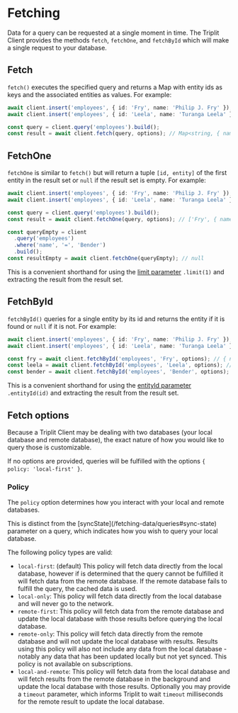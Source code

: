 
# Fetching

Data for a query can be requested at a single moment in time. The Triplit Client provides the methods `fetch`, `fetchOne`, and `fetchById` which will make a single request to your database.

## Fetch

`fetch()` executes the specified query and returns a Map with entity ids as keys and the associated entities as values. For example:

```typescript
await client.insert('employees', { id: 'Fry', name: 'Philip J. Fry' });
await client.insert('employees', { id: 'Leela', name: 'Turanga Leela' });

const query = client.query('employees').build();
const result = await client.fetch(query, options); // Map<string, { name: string }>
```

## FetchOne

`fetchOne` is similar to `fetch()` but will return a tuple `[id, entity]` of the first entity in the result set or `null` if the result set is empty. For example:

```typescript
await client.insert('employees', { id: 'Fry', name: 'Philip J. Fry' });
await client.insert('employees', { id: 'Leela', name: 'Turanga Leela' });

const query = client.query('employees').build();
const result = await client.fetchOne(query, options); // ['Fry', { name: 'Philip J. Fry' }]

const queryEmpty = client
  .query('employees')
  .where('name', '=', 'Bender')
  .build();
const resultEmpty = await client.fetchOne(queryEmpty); // null
```

This is a convenient shorthand for using the [limit parameter](/fetching-data/queries#limit) `.limit(1)` and extracting the result from the result set.

## FetchById

`fetchById()` queries for a single entity by its id and returns the entity if it is found or `null` if it is not. For example:

```typescript
await client.insert('employees', { id: 'Fry', name: 'Philip J. Fry' });
await client.insert('employees', { id: 'Leela', name: 'Turanga Leela' });

const fry = await client.fetchById('employees', 'Fry', options); // { name: 'Philip J. Fry' }
const leela = await client.fetchById('employees', 'Leela', options); // { name: 'Turanga Leela' }
const bender = await client.fetchById('employees', 'Bender', options); // null
```

This is a convenient shorthand for using the [entityId parameter](/fetching-data/queries#entity-id) `.entityId(id)` and extracting the result from the result set.

## Fetch options

Because a Triplit Client may be dealing with two databases (your local database and remote database), the exact nature of how you would like to query those is customizable.

If no options are provided, queries will be fulfilled with the options `{ policy: 'local-first' }`.

### Policy

The `policy` option determines how you interact with your local and remote databases.

<Callout type="info" emoji="ℹ️">
  This is distinct from the [syncState](/fetching-data/queries#sync-state)
  parameter on a query, which indicates how you wish to query your local
  database.
</Callout>

The following policy types are valid:

- `local-first`: (default) This policy will fetch data directly from the local database, however if is determined that the query cannot be fulfilled it will fetch data from the remote database. If the remote database fails to fulfill the query, the cached data is used.
- `local-only`: This policy will fetch data directly from the local database and will never go to the network.
- `remote-first`: This policy will fetch data from the remote database and update the local database with those results before querying the local database.
- `remote-only`: This policy will fetch data directly from the remote database and will not update the local database with results. Results using this policy will also not include any data from the local database - notably any data that has been updated locally but not yet synced. This policy is not available on subscriptions.
- `local-and-remote`: This policy will fetch data from the local database and will fetch results from the remote database in the background and update the local database with those results. Optionally you may provide a `timeout` parameter, which informs Triplit to wait `timeout` milliseconds for the remote result to update the local database.
